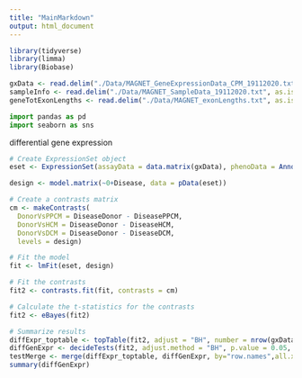 ```yaml
---
title: "MainMarkdown"
output: html_document
---
```


```r
library(tidyverse)
library(limma)
library(Biobase)
```


```r
gxData <- read.delim("./Data/MAGNET_GeneExpressionData_CPM_19112020.txt", as.is = T, row.names = 1)
sampleInfo <- read.delim("./Data/MAGNET_SampleData_19112020.txt", as.is = T, row.names = 1)
geneTotExonLengths <- read.delim("./Data/MAGNET_exonLengths.txt", as.is = T, row.names = 1)
```

```python
import pandas as pd
import seaborn as sns

```

differential gene expression 
```r
# Create ExpressionSet object
eset <- ExpressionSet(assayData = data.matrix(gxData), phenoData = AnnotatedDataFrame(sampleInfo))

design <- model.matrix(~0+Disease, data = pData(eset))

# Create a contrasts matrix
cm <- makeContrasts(
  DonorVsPPCM = DiseaseDonor - DiseasePPCM, 
  DonorVsHCM = DiseaseDonor - DiseaseHCM, 
  DonorVsDCM = DiseaseDonor - DiseaseDCM,
  levels = design)

# Fit the model
fit <- lmFit(eset, design)

# Fit the contrasts
fit2 <- contrasts.fit(fit, contrasts = cm)

# Calculate the t-statistics for the contrasts
fit2 <- eBayes(fit2)

# Summarize results
diffExpr_toptable <- topTable(fit2, adjust = "BH", number = nrow(gxData))
diffGenExpr <- decideTests(fit2, adjust.method = "BH", p.value = 0.05, lfc = 1)
testMerge <- merge(diffExpr_toptable, diffGenExpr, by="row.names",all.x=TRUE) #%>% select(-Row.names) %>% column_to_rownames(var = "ensemblID")
summary(diffGenExpr)
```


